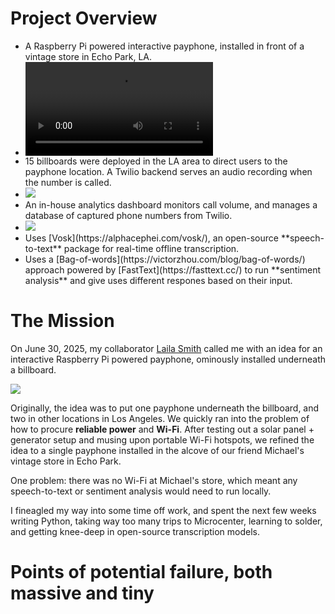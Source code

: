 # Project Overview

<ul className="list-disc ml-6 pl-1">
    <li>
        A Raspberry Pi powered interactive payphone, installed in front of a vintage store in Echo Park, LA.
    </li>
    <li className="list-none">
        <div>
            <video
                src="/images/installation/content/denial-payphone/mike_using_phone.mov"
                controls
                style={{ maxWidth: '280px', width: '100%' }}
                className="mb-5"
            />
        </div>
    </li>
    <li>
        15 billboards were deployed in the LA area to direct users to the payphone location. A Twilio backend serves an audio recording when the number is called.
    </li>
    <li className="list-none">
        <img src="/images/installation/content/denial-payphone/billboard_1.PNG" className="w-full max-w-lg"></img>
    </li>
    <li>
        An in-house analytics dashboard monitors call volume, and manages a database of captured phone numbers from Twilio.
    </li>
    <li className="list-none">
        <img src="/images/installation/content/denial-payphone/analytics.png" className="w-full max-w-2xl"></img>
    </li>
    <li>
        Uses [Vosk](https://alphacephei.com/vosk/), an open-source **speech-to-text** package for real-time offline transcription. 
    </li>
    <li>
        Uses a [Bag-of-words](https://victorzhou.com/blog/bag-of-words/) approach powered by [FastText](https://fasttext.cc/) to run **sentiment analysis** and give uses different respones based on their input.
    </li>
</ul>



# The Mission

On June 30, 2025, my collaborator [Laila Smith](https://www.instagram.com/lailasmith/) called me with an idea for an interactive Raspberry Pi powered payphone, ominously installed underneath a billboard.

<img src="/images/installation/content/denial-payphone/denial_payphone_original_idea.png" className="max-w-3xl w-full py-2" />

Originally, the idea was to put one payphone underneath the billboard, and two in other locations in Los Angeles. We quickly ran into the problem of how to procure **reliable power** and **Wi-Fi**. After testing out a solar panel + generator setup and musing upon portable Wi-Fi hotspots, we refined the idea to a single payphone installed in the alcove of our friend Michael's vintage store in Echo Park. 

One problem: there was no Wi-Fi at Michael's store, which meant any speech-to-text or sentiment analysis would need to run locally. 

I fineagled my way into some time off work, and spent the next few weeks writing Python, taking way too many trips to Microcenter, learning to solder, and getting knee-deep in open-source transcription models. 



# Points of potential failure, both massive and tiny



